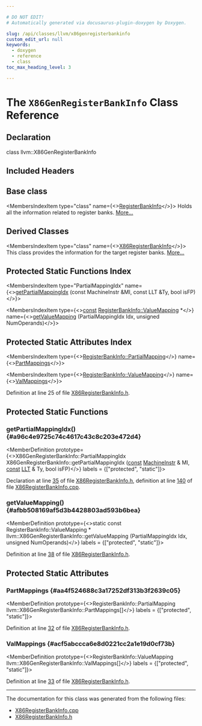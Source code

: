 ```yaml
---

# DO NOT EDIT!
# Automatically generated via docusaurus-plugin-doxygen by Doxygen.

slug: /api/classes/llvm/x86genregisterbankinfo
custom_edit_url: null
keywords:
  - doxygen
  - reference
  - class
toc_max_heading_level: 3

---
```





# The `X86GenRegisterBankInfo` Class Reference

<DoxygenPage pluginConfig={pluginConfig}>



## Declaration

<CodeBlock>class llvm::X86GenRegisterBankInfo</CodeBlock>

## Included Headers

<IncludesList>
<IncludesListItem
  filePath="Target/X86/GISel/X86RegisterBankInfo.h"
  permalink="/docs/api/files/lib/lib/target/lib/target/x86/lib/target/x86/gisel/x86registerbankinfo-h"
  isLocal="true" />
</IncludesList>

## Base class

<MembersIndex>

<MembersIndexItem
  type="class"
  name={<><a href="/docs/api/classes/llvm/registerbankinfo">RegisterBankInfo</a></>}>
Holds all the information related to register banks. <a href="/docs/api/classes/llvm/registerbankinfo/#details">More...</a>
</MembersIndexItem>

</MembersIndex>

## Derived Classes

<MembersIndex>

<MembersIndexItem
  type="class"
  name={<><a href="/docs/api/classes/llvm/x86registerbankinfo">X86RegisterBankInfo</a></>}>
This class provides the information for the target register banks. <a href="/docs/api/classes/llvm/x86registerbankinfo/#details">More...</a>
</MembersIndexItem>

</MembersIndex>

## Protected Static Functions Index

<MembersIndex>

<MembersIndexItem
  type="PartialMappingIdx"
  name={<><a href="#a96c4e9725c74c4617c43c8c203e472d4">getPartialMappingIdx</a> (const MachineInstr &amp;MI, const LLT &amp;Ty, bool isFP)</>}>
</MembersIndexItem>

<MembersIndexItem
  type={<><a href="/docs/api/files/lib/lib/target/lib/target/aarch64/aarch64promoteconstant-cpp/#a90f8350fecae261c25be85d38b451bff">const</a> <a href="/docs/api/structs/llvm/registerbankinfo/valuemapping">RegisterBankInfo::ValueMapping</a> &#42;</>}
  name={<><a href="#afbb508169af5d3b4428803ad593b6bea">getValueMapping</a> (PartialMappingIdx Idx, unsigned NumOperands)</>}>
</MembersIndexItem>

</MembersIndex>

## Protected Static Attributes Index

<MembersIndex>

<MembersIndexItem
  type={<><a href="/docs/api/structs/llvm/registerbankinfo/partialmapping">RegisterBankInfo::PartialMapping</a></>}
  name={<><a href="#aa4f524688c3a17252df313b3f2639c05">PartMappings</a></>}>
</MembersIndexItem>

<MembersIndexItem
  type={<><a href="/docs/api/structs/llvm/registerbankinfo/valuemapping">RegisterBankInfo::ValueMapping</a></>}
  name={<><a href="#acf5abccca6e8d0221cc2a1e19d0cf73b">ValMappings</a></>}>
</MembersIndexItem>

</MembersIndex>


Definition at line 25 of file <a href="/docs/api/files/lib/lib/target/lib/target/x86/lib/target/x86/gisel/x86registerbankinfo-h">X86RegisterBankInfo.h</a>.

<SectionDefinition>

## Protected Static Functions

### getPartialMappingIdx() {#a96c4e9725c74c4617c43c8c203e472d4}

<MemberDefinition
  prototype={<>X86GenRegisterBankInfo::PartialMappingIdx X86GenRegisterBankInfo::getPartialMappingIdx (<a href="/docs/api/files/lib/lib/target/lib/target/aarch64/aarch64promoteconstant-cpp/#a90f8350fecae261c25be85d38b451bff">const</a> <a href="/docs/api/classes/llvm/machineinstr">MachineInstr</a> &amp; MI, <a href="/docs/api/files/lib/lib/target/lib/target/aarch64/aarch64promoteconstant-cpp/#a90f8350fecae261c25be85d38b451bff">const</a> <a href="/docs/api/classes/llvm/llt">LLT</a> &amp; Ty, bool isFP)</>}
  labels = {["protected", "static"]}>

Declaration at line <a href="/docs/api/files/lib/lib/target/lib/target/x86/lib/target/x86/gisel/x86registerbankinfo-h/#l00035">35</a> of file <a href="/docs/api/files/lib/lib/target/lib/target/x86/lib/target/x86/gisel/x86registerbankinfo-h">X86RegisterBankInfo.h</a>, definition at line <a href="/docs/api/files/lib/lib/target/lib/target/x86/lib/target/x86/gisel/x86registerbankinfo-cpp/#l00140">140</a> of file <a href="/docs/api/files/lib/lib/target/lib/target/x86/lib/target/x86/gisel/x86registerbankinfo-cpp">X86RegisterBankInfo.cpp</a>.
</MemberDefinition>

### getValueMapping() {#afbb508169af5d3b4428803ad593b6bea}

<MemberDefinition
  prototype={<>static const RegisterBankInfo::ValueMapping &#42; llvm::X86GenRegisterBankInfo::getValueMapping (PartialMappingIdx Idx, unsigned NumOperands)</>}
  labels = {["protected", "static"]}>

Definition at line <a href="/docs/api/files/lib/lib/target/lib/target/x86/lib/target/x86/gisel/x86registerbankinfo-h/#l00038">38</a> of file <a href="/docs/api/files/lib/lib/target/lib/target/x86/lib/target/x86/gisel/x86registerbankinfo-h">X86RegisterBankInfo.h</a>.
</MemberDefinition>

</SectionDefinition>

<SectionDefinition>

## Protected Static Attributes

### PartMappings {#aa4f524688c3a17252df313b3f2639c05}

<MemberDefinition
  prototype={<>RegisterBankInfo::PartialMapping llvm::X86GenRegisterBankInfo::PartMappings&#91;&#93;</>}
  labels = {["protected", "static"]}>

Definition at line <a href="/docs/api/files/lib/lib/target/lib/target/x86/lib/target/x86/gisel/x86registerbankinfo-h/#l00032">32</a> of file <a href="/docs/api/files/lib/lib/target/lib/target/x86/lib/target/x86/gisel/x86registerbankinfo-h">X86RegisterBankInfo.h</a>.
</MemberDefinition>

### ValMappings {#acf5abccca6e8d0221cc2a1e19d0cf73b}

<MemberDefinition
  prototype={<>RegisterBankInfo::ValueMapping llvm::X86GenRegisterBankInfo::ValMappings&#91;&#93;</>}
  labels = {["protected", "static"]}>

Definition at line <a href="/docs/api/files/lib/lib/target/lib/target/x86/lib/target/x86/gisel/x86registerbankinfo-h/#l00033">33</a> of file <a href="/docs/api/files/lib/lib/target/lib/target/x86/lib/target/x86/gisel/x86registerbankinfo-h">X86RegisterBankInfo.h</a>.
</MemberDefinition>

</SectionDefinition>

<hr/>

The documentation for this class was generated from the following files:

<ul>
<li><a href="/docs/api/files/lib/lib/target/lib/target/x86/lib/target/x86/gisel/x86registerbankinfo-cpp">X86RegisterBankInfo.cpp</a></li>
<li><a href="/docs/api/files/lib/lib/target/lib/target/x86/lib/target/x86/gisel/x86registerbankinfo-h">X86RegisterBankInfo.h</a></li>
</ul>

</DoxygenPage>
